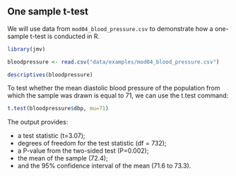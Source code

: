 ## One sample t-test

We will use data from `mod04_blood_pressure.csv` to demonstrate how a one-sample t-test is conducted in R.

```r
library(jmv)

bloodpressure <- read.csv("data/examples/mod04_blood_pressure.csv")

descriptives(bloodpressure)
```

To test whether the mean diastolic blood pressure of the population from which the sample was drawn is equal to 71, we can use the t.test command:

```r
t.test(bloodpressure$dbp, mu=71)
```

The output provides:

- a test statistic (t=3.07);
- degrees of freedom for the test statistic (df = 732);
- a P-value from the two-sided test (P=0.002);
- the mean of the sample (72.4);
- and the 95% confidence interval of the mean (71.6 to 73.3).
